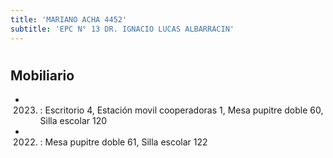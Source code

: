 ```yaml
---
title: 'MARIANO ACHA 4452'
subtitle: 'EPC N° 13 DR. IGNACIO LUCAS ALBARRACIN'
---
```


#


## Mobiliario

*  (2023) : Escritorio 4, Estación movil cooperadoras 1, Mesa pupitre doble 60, Silla escolar 120 

*  (2022) : Mesa pupitre doble 61, Silla escolar 122 



